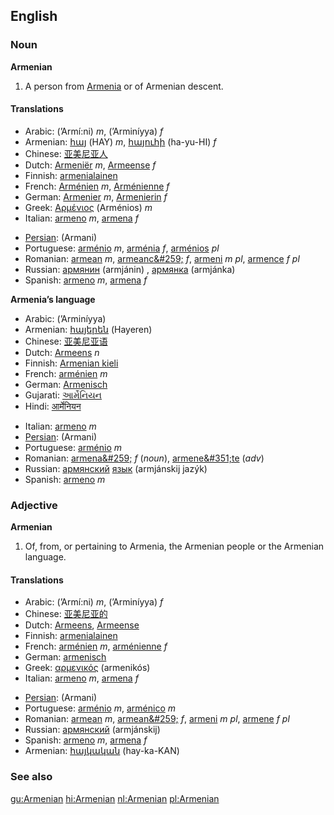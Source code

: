 ==English==
===Noun===
'''Armenian'''

#A person from [[Armenia]] or of Armenian descent.

====Translations====
{{top}}
*Arabic: {{ARchar|[[ارميني]]}} (’Armí:ni) ''m'', {{ARchar|[[ارمينية]]}} (’Arminíyya) ''f''
*Armenian: [[հայ]] (HAY) ''m'', [[հայուհի]] (ha-yu-HI) ''f''
*Chinese: [[亚美尼亚人]]
*Dutch: [[Armeniër]] ''m'', [[Armeense]] ''f''
*Finnish: [[armenialainen]]
*French: [[Arménien]] ''m'', [[Arménienne]] ''f''
*German: [[Armenier]] ''m'', [[Armenierin]] ''f''
*Greek: [[Αρμένιος]] (Arménios) ''m''
*Italian: [[armeno]] ''m'', [[armena]] ''f''
{{mid}}
*[[Persian]]: {{FAchar|[[ارمني]]}} (Armani)
*Portuguese: [[arménio]] ''m'', [[arménia]] ''f'', [[arménios]] ''pl''
*Romanian: [[armean]] ''m'', [[armeanc&#259;]] ''f'', [[armeni]] ''m pl'', [[armence]] ''f pl''
*Russian: [[армянин]] (armjánin) {{m}}, [[армянка]] (armjánka) {{f}}
*Spanish: [[armeno]] ''m'', [[armena]] ''f''
{{bottom}}

'''Armenia’s language'''
{{top}}
*Arabic: {{ARchar|[[ارمينية]]}} (’Arminíyya) {{f}}
*Armenian: [[հայերեն]] (Hayeren)
*Chinese: [[亚美尼亚语]]
*Dutch: [[Armeens]] ''n''
*Finnish: [[Armenian kieli]]
*French: [[arménien]] ''m''
*German: [[Armenisch]]
*Gujarati: [[આર્મેનિયન]]
*Hindi: [[आर्मेनियन]]
{{mid}}
*Italian: [[armeno]] ''m''
*[[Persian]]: {{FAchar|[[ارمني]]}} (Armani)
*Portuguese: [[arménio]] ''m''
*Romanian: [[armena&#259;]] ''f'' (''noun''), [[armene&#351;te]] (''adv'')
*Russian: [[армянский]] [[язык]] (armjánskij jazýk) {{m}}
*Spanish: [[armeno]] ''m''
{{bottom}}

===Adjective===
'''Armenian'''

#Of, from, or pertaining to Armenia, the Armenian people or the Armenian language.

====Translations====
{{top}}
*Arabic: {{FAchar|[[ارميني]]}} (’Armí:ni) ''m'', {{FAchar|[[ارمينية]]}} (’Arminíyya) ''f''
*Chinese: [[亚美尼亚的]]
*Dutch: [[Armeens]], [[Armeense]]
*Finnish: [[armenialainen]]
*French: [[arménien]] ''m'', [[arménienne]] ''f''
*German: [[armenisch]]
*Greek: [[αρμενικός]] (armenikós)
*Italian: [[armeno]] ''m'', [[armena]] ''f''
{{mid}}
*[[Persian]]: {{FAchar|[[ارمني]]}} (Armani)
*Portuguese: [[arménio]] ''m'', [[arménico]] ''m''
*Romanian: [[armean]] ''m'', [[armean&#259;]] ''f'', [[armeni]] ''m pl'', [[armene]] ''f pl''
*Russian: [[армянский]] (armjánskij)
*Spanish: [[armeno]] ''m'', [[armena]] ''f''
*Armenian: [[հայկական]] (hay-ka-KAN)
{{bottom}}

===See also===
{{Interwiktionary|code=hy}}

[[gu:Armenian]]
[[hi:Armenian]]
[[nl:Armenian]]
[[pl:Armenian]]